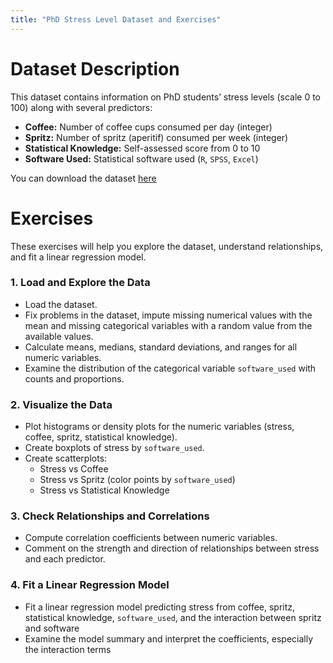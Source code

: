 ```yaml
---
title: "PhD Stress Level Dataset and Exercises"
---
```


# Dataset Description

This dataset contains information on PhD students' stress levels (scale 0 to 100) along with several predictors:

- **Coffee:** Number of coffee cups consumed per day (integer)  
- **Spritz:** Number of spritz (aperitif) consumed per week (integer)  
- **Statistical Knowledge:** Self-assessed score from 0 to 10  
- **Software Used:** Statistical software used (`R`, `SPSS`, `Excel`)

You can download the dataset [here](../data/clean/phd.csv)

# Exercises

These exercises will help you explore the dataset, understand relationships, and fit a linear regression model.

### 1. Load and Explore the Data

- Load the dataset.  
- Fix problems in the dataset, impute missing numerical values with the mean and missing categorical variables with a random value from the available values.
- Calculate means, medians, standard deviations, and ranges for all numeric variables.  
- Examine the distribution of the categorical variable `software_used` with counts and proportions.

### 2. Visualize the Data

- Plot histograms or density plots for the numeric variables (stress, coffee, spritz, statistical knowledge).  
- Create boxplots of stress by `software_used`.  
- Create scatterplots:
  - Stress vs Coffee  
  - Stress vs Spritz (color points by `software_used`)  
  - Stress vs Statistical Knowledge  

### 3. Check Relationships and Correlations

- Compute correlation coefficients between numeric variables.  
- Comment on the strength and direction of relationships between stress and each predictor.

### 4. Fit a Linear Regression Model

- Fit a linear regression model predicting stress from coffee, spritz, statistical knowledge, `software_used`, and the interaction between spritz and software
- Examine the model summary and interpret the coefficients, especially the interaction terms
